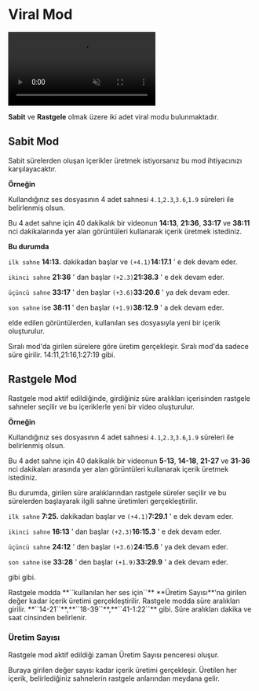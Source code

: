 
# Viral Mod


<video autoPlay muted loop controls>
  <source src="/viral.mp4" type="video/mp4" />
  Your browser does not support the video tag.
</video>


**Sabit** ve **Rastgele** olmak üzere iki adet viral modu bulunmaktadır.


## Sabit Mod

Sabit sürelerden oluşan içerikler üretmek istiyorsanız bu mod ihtiyacınızı karşılayacaktır.


**Örneğin**

Kullandığınız ses dosyasının 4 adet sahnesi `4.1`,`2.3`,`3.6`,`1.9` süreleri ile belirlenmiş olsun.

Bu 4 adet sahne için 40 dakikalık bir videonun **14:13**, **21:36**, **33:17** ve **38:11** nci dakikalarında yer alan görüntüleri kullanarak içerik üretmek istediniz.


**Bu durumda** 

``ilk sahne`` **14:13.** dakikadan başlar ve ``(+4.1)``**14:17.1** ' e dek devam eder.

``ikinci sahne`` **21:36** ' dan başlar ``(+2.3)``**21:38.3** ' e dek devam eder.

``üçüncü sahne`` **33:17** ' den başlar ``(+3.6)``**33:20.6** ' ya dek devam eder.

``son sahne`` ise **38:11** ' den başlar ``(+1.9)``**38:12.9** ' a dek devam eder.

elde edilen görüntülerden, kullanılan ses dosyasıyla yeni bir içerik oluşturulur.


<Callout type="info" emoji="ℹ️">
  Sıralı mod'da girilen sürelere göre üretim gerçekleşir.
</Callout>

<Callout type="info" emoji="ℹ️">
  Sıralı mod'da sadece süre girilir. 14:11,21:16,1:27:19 gibi.
</Callout>


## Rastgele Mod


Rastgele mod aktif edildiğinde, girdiğiniz süre aralıkları içerisinden rastgele sahneler seçilir ve bu içeriklerle yeni bir video oluşturulur.


**Örneğin**

Kullandığınız ses dosyasının 4 adet sahnesi `4.1`,`2.3`,`3.6`,`1.9` süreleri ile belirlenmiş olsun.

Bu 4 adet sahne için 40 dakikalık bir videonun **5-13**, **14-18**, **21-27** ve **31-36** nci dakikaları arasında yer alan görüntüleri kullanarak içerik üretmek istediniz.


Bu durumda, girilen süre aralıklarından rastgele süreler seçilir ve bu sürelerden başlayarak ilgili sahne üretimleri gerçekleştirilir.


``ilk sahne`` **7:25.** dakikadan başlar ve ``(+4.1)``**7:29.1** ' e dek devam eder.

``ikinci sahne`` **16:13** ' dan başlar ``(+2.3)``**16:15.3** ' e dek devam eder.

``üçüncü sahne`` **24:12** ' den başlar ``(+3.6)``**24:15.6** ' ya dek devam eder.

``son sahne`` ise **33:28** ' den başlar ``(+1.9)``**33:29.9** ' a dek devam eder.

gibi gibi.


<Callout type="info" emoji="ℹ️">
  Rastgele modda **``kullanılan her ses için``** **Üretim Sayısı**'na girilen değer kadar içerik üretimi gerçekleştirilir.
</Callout>

<Callout type="info" emoji="ℹ️">
  Rastgele modda süre aralıkları girilir. **``14-21``**,**``18-39``**,**``41-1:22``** gibi.
</Callout>

<Callout type="info" emoji="ℹ️">
  Süre aralıkları dakika ve saat cinsinden belirlenir.
</Callout>


### Üretim Sayısı

Rastgele mod aktif edildiği zaman Üretim Sayısı penceresi oluşur.

Buraya girilen değer sayısı kadar içerik üretimi gerçekleşir. Üretilen her içerik, belirlediğiniz sahnelerin rastgele anlarından meydana gelir.